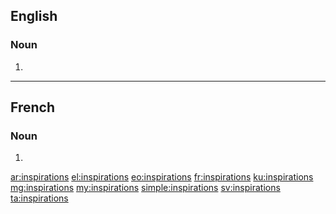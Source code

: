==English==

===Noun===
{{head|en|plural}}

# {{plural of|inspiration|lang=en}}

----

==French==

===Noun===
{{head|fr|plural}} {{f-p}}

# {{plural of|inspiration|lang=fr}}

[[ar:inspirations]]
[[el:inspirations]]
[[eo:inspirations]]
[[fr:inspirations]]
[[ku:inspirations]]
[[mg:inspirations]]
[[my:inspirations]]
[[simple:inspirations]]
[[sv:inspirations]]
[[ta:inspirations]]